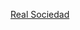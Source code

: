 {{football squad|teamname=皇家蘇斯達 | title=-{zh-hans:皇家社会; zh-tw:皇家社會; zh-hk:皇家蘇斯達;}-|bgcolor=#0000AA|textcolor=white|bordercolor=silver
|name=皇家蘇斯達球員名單
|list=<div>
{{Football squad2 player|no=1|name=[[阿萊克斯·雷米洛|-{zh-hans:雷米洛;zh-hk:列美路;zh-tw:雷米洛;}-]]}}
{{Football squad2 player|no=2|name={{le|約瑟巴·扎爾杜亞|Joseba Zaldúa|-{zh-hans:扎尔杜亚;zh-hk:薩爾杜亞;zh-tw:扎爾杜亞;}-}}}}
{{Football squad2 player|no=3|name=[[馬丁·蘇維門迪|-{zh-hans:苏维门迪;zh-hk:蘇比文迪;zh-hant:蘇維門迪;}-]]}}
{{Football squad2 player|no=4|name=[[阿希爾·伊利亞拉門迪|-{zh-cn:伊利亚拉门迪;zh-hk:伊拿拉文迪;zh-tw:伊利亞拉門迪;}-]]}}
{{Football squad2 player|no=5|name=[[伊戈爾·蘇比迪亞|-{zh-hans:苏韦尔迪亚;zh-hk:蘇比迪亞;}-]]}}
{{Football squad2 player|no=6|name={{le|阿里茨·埃鲁斯通多|Aritz Elustondo|-{zh-cn:埃鲁斯通多;zh-hk:艾路斯當度;zh-tw:埃鲁斯通多;}-}}}}
{{Football squad2 player|no=7|name={{le|樸度|Portu|-{zh-cn:波尔图;zh-hk:樸圖;zh-tw:樸度;}-}}}}
{{Football squad2 player|no=8|name=[[米基·美連奴|-{zh-hans:梅里诺;zh-hk:馬連奴;zh-tw:梅里諾;}-]]}}
{{football squad2 player|no=9|name={{le|卡路士·費南迪斯|Carlos Fernández (footballer, born 1996)|-{zh-hans:费尔南德斯;zh-hk:費南迪斯;zh-tw:費南德斯;}-}}}}
<!--{{Football squad2 player|no=9|name=[[威廉·何塞|-{zh-hans:威廉·若泽;zh-hant:威廉·何塞;}-]]}}-->
{{Football squad2 player|no=10|name=[[米克尔·奥亚尔萨瓦尔|-{zh-hans:奥亚尔萨瓦尔;zh-hk:奧耶沙巴爾;zh-tw:奧亞爾薩巴爾;}-]]}}
{{Football squad2 player|no=11|name=[[阿德南·贾努扎伊|-{zh-hans:贾努扎伊;zh-hk:贊奴沙;zh-tw:亞努扎伊;}-]]}}
{{Football squad2 player|no=12|name={{le|艾恩·蒙路斯|Aihen Muñoz|蒙路斯}}}}
{{Football squad2 player|no=13|name=[[馬修·瑞恩|-{zh-hans:瑞恩;zh-hk:賴恩;zh-tw:瑞恩;}-]]}}
{{Football squad2 player|no=14|name={{le|喬恩·古里迪|Jon Guridi|-{zh-hans:古里迪;zh-hk:古列迪;zh-tw:古里迪;}-}}}}
{{football squad2 player|no=15|name={{le|迭戈·里科|Diego Rico|-{zh-hans:里科; zh-hk:列高;zh-tw:里科}-}}}}
<!--{{Football squad2 player|no=15|name={{le|莫迪保·沙格蘭|Modibo Sagnan|沙格蘭}}}}-->
{{Football squad2 player|no=16|name={{le|安德爾·格瓦拉|Ander Guevara|-{zh-hans:格瓦拉;zh-hk:古華拉;zh-tw:格瓦拉;}-}}}}
<!--{{Football squad2 player|no=17|name={{le|Martín Merquelanz||梅基蘭斯}}}}-->
{{Football squad2 player|no=18|name={{le|安東尼·戈羅沙貝爾|Andoni Gorosabel|-{zh-hans:戈罗沙贝尔;zh-hk:哥魯沙比;zh-tw:戈羅沙貝爾;}-}}}}
{{Football squad2 player|no=19|name=[[亞歷山大·伊沙克|伊沙克]]}}
<!--{{Football squad2 player|no=20|name={{le|凱文·羅德里格斯|Kévin Rodrigues|洛迪古斯}}}}-->
{{Football squad2 player|no=20|name=[[拿祖·蒙利爾|-{zh-hans:蒙雷亚尔 ;zh-hk:蒙利爾;zh-tw:蒙雷亞爾;}-]]}}
{{Football squad2 player|no=21|name=[[大衛·席爾瓦|-{zh-hans:席尔瓦;zh-hk:施華;zh-tw:席爾瓦;}-]]}}
{{Football squad2 player|no=22|name={{le|Ander Barrenetxea (footballer)||巴倫尼特斯亞}}}}
{{football squad2 player|no=23|name=[[阿歷山大·索洛夫|-{zh-hans:索洛夫;zh-hk:索路夫;zh-tw:索洛夫;}-]]}}
<!--{{Football squad2 player|no=23|name={{le|盧卡·辛加利|Luca Sangalli|辛加利}}}}-->
{{Football squad2 player|no=24|name={{le|罗宾·勒·諾曼|Robin Le Normand|-{zh-hans:勒诺曼;zh-hk:拿·洛文特;zh-tw:勒·諾曼;}-}}}}
<!--{{Football squad2 player|no=25|name={{le|喬恩·鮑帝斯塔|Jon Bautista|-{zh-hans:鲍帝斯塔;zh-hk:巴迪斯達;zh-tw:鮑帝斯塔;}-}}}}-->
<!--{{Football squad2 player|no=28|name={{le|羅伯托·羅培茲·阿爾切德|Roberto López Alcaide|-{zh-hans:洛佩兹;zh-hk:盧比斯;zh-tw:羅培茲;}-}}}}-->
{{football squad2 player|no=29|name=[[羅伯特·納瓦羅|納瓦羅]]}}
<!--{{Football squad2 player|no=30|name={{le|安東尼·祖貝里|Andoni Zubiaurre|祖貝里}}}}-->
{{Football squad manager|name={{le|伊馬諾·阿格西爾|Imanol Alguacil|伊馬諾}}}}
</div>}}<noinclude>
{{Squad maintenance|update source=https://www.realsociedad.eus/es/equipo/plantilla/real-sociedad}}
[[Category:西班牙足球俱乐部名单模板|Real Sociedad]]

</noinclude>